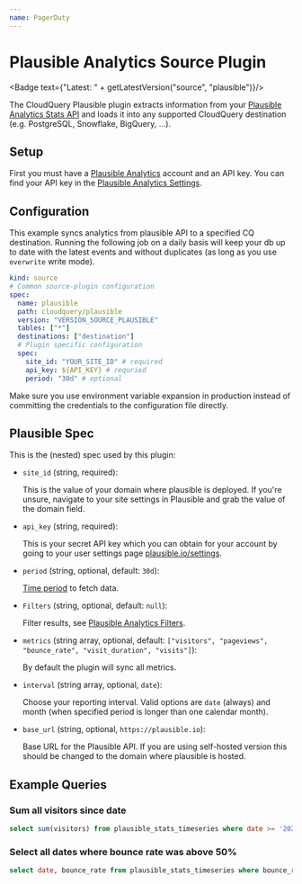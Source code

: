```yaml
---
name: PagerDuty
---
```

# Plausible Analytics Source Plugin


<Badge text={"Latest: " + getLatestVersion("source", "plausible")}/>

The CloudQuery Plausible plugin extracts information from your [Plausible Analytics Stats API](https://plausible.io/docs/stats-api#get-apiv1statstimeseries) and loads it into any supported CloudQuery destination (e.g. PostgreSQL, Snowflake, BigQuery, …).

## Setup

First you must have a [Plausible Analytics](https://plausible.io/sites) account and an API key. You can find your API key in the [Plausible Analytics Settings](https://plausible.io/sites).

## Configuration

This example syncs analytics from plausible API to a specified CQ destination. Running the following job on a daily basis will keep your db up to date with the latest events and without duplicates (as long as you use `overwrite` write mode).

```yaml
kind: source
# Common source-plugin configuration
spec:
  name: plausible
  path: cloudquery/plausible
  version: "VERSION_SOURCE_PLAUSIBLE"
  tables: ["*"]
  destinations: ["destination"]
  # Plugin specific configuration
  spec:
    site_id: "YOUR_SITE_ID" # required
    api_key: ${API_KEY} # requried
    period: "30d" # optional
```

<Callout type="info">
Make sure you use environment variable expansion in production instead of committing the credentials to the configuration file directly.
</Callout>

## Plausible Spec

This is the (nested) spec used by this plugin:

- `site_id` (string, required):
   
  This is the value of your domain where plausible is deployed. If you're unsure, navigate to your site settings in Plausible and grab the value of the domain field.

- `api_key` (string, required):

  This is your secret API key which you can obtain for your account by going to your user settings page [plausible.io/settings](https://plausible.io/settings).

- `period` (string, optional, default: `30d`):

  [Time period](https://plausible.io/docs/stats-api#time-periods) to fetch data.

- `Filters` (string, optional, default: `null`):
  
  Filter results, see [Plausible Analytics Filters](https://plausible.io/docs/stats-api#filtering).

- `metrics` (string array, optional, default: `["visitors", "pageviews", "bounce_rate", "visit_duration", "visits"]`):

  By default the plugin will sync all metrics.

- `interval` (string array, optional, `date`):
    
  Choose your reporting interval. Valid options are `date` (always) and month (when specified period is longer than one calendar month).

- `base_url` (string, optional, `https://plausible.io`):
    
  Base URL for the Plausible API. If you are using self-hosted version this should be changed to the domain where plausible is hosted.

## Example Queries

### Sum all visitors since date

```sql
select sum(visitors) from plausible_stats_timeseries where date >= '2021-01-01';
```

### Select all dates where bounce rate was above 50%

```sql
select date, bounce_rate from plausible_stats_timeseries where bounce_rate > 50;
```
